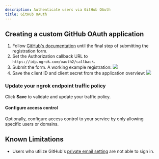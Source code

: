 ```yaml
---
description: Authenticate users via GitHub OAuth
title: GitHub OAuth
---
```




## Creating a custom GitHub OAuth application

1.  Follow [GitHub's documentation](https://developer.github.com/apps/building-oauth-apps/creating-an-oauth-app/) until the final step of submitting the registration form.
2.  Set the Authorization callback URL to `https://idp.ngrok.com/oauth2/callback`.
3.  Submit the form. A working example registration: ![](/img/howto/oauth/1-github-register.png)
4.  Save the client ID and client secret from the application overview: ![](/img/howto/oauth/2-github-client_id_and_secret.png)

### Update your ngrok endpoint traffic policy

<UpdatePolicyInstructions />

<Github />

Click **Save** to validate and update your traffic policy.

#### Configure access control

Optionally, configure access control to your service by only allowing specific users or domains.


## Known Limitations

- Users who utilize GitHub's [private email setting](https://docs.github.com/en/account-and-profile/setting-up-and-managing-your-personal-account-on-github/managing-email-preferences/setting-your-commit-email-address#:~:text=If%20you%27d%20like%20to%20keep%20your%20personal,to%20Keep%20my%20email%20address%20private) are not able to sign in.
